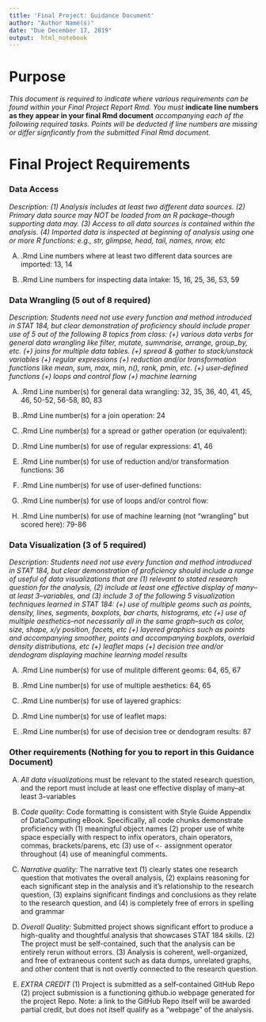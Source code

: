 ---
title: 'Final Project: Guidance Document'
author: "Author Name(s)"
date: "Due December 17, 2019"
output:  html_notebook
---

# Purpose

*This document is required to indicate where various requirements can be found within your Final Project Report Rmd.  You must* **indicate line numbers as they appear in your final Rmd document** *accompanying each of the following required tasks. Points will be deducted if line numbers are missing or differ signficantly from the submitted Final Rmd document.*  


# Final Project Requirements


### Data Access

*Description: (1) Analysis includes at least two different data sources. (2) Primary data source may NOT be loaded from an R package--though supporting data may. (3) Access to all data sources is contained within the analysis. (4) Imported data is inspected at beginning of analysis using one or more R functions: e.g., str, glimpse, head, tail, names, nrow, etc*

(A) .Rmd Line numbers where at least two different data sources are imported: 13, 14 


(B) .Rmd Line numbers for inspecting data intake:  15, 16, 25, 36, 53, 59


### Data Wrangling (5 out of 8 required)

*Description: Students need not use every function and method introduced in STAT 184, but clear demonstration of proficiency should include proper use of 5 out of the following 8 topics from class: (+) various data verbs for general data wrangling like filter, mutate, summarise, arrange, group_by, etc. (+) joins for multiple data tables. (+) spread & gather to stack/unstack variables (+) regular expressions (+) reduction and/or transformation functions like mean, sum, max, min, n(), rank, pmin, etc. (+) user-defined functions (+) loops and control flow (+) machine learning*


(A) .Rmd Line number(s) for general data wrangling: 32, 35, 36, 40, 41, 45, 46, 50-52, 56-58, 80, 83


(B) .Rmd Line number(s) for a join operation: 24


(C) .Rmd Line number(s) for a spread or gather operation (or equivalent):


(D) .Rmd Line number(s) for use of regular expressions: 41, 46


(E) .Rmd Line number(s) for use of reduction and/or transformation functions: 36


(F) .Rmd Line number(s) for use of user-defined functions: 


(G) .Rmd Line number(s) for use of loops and/or control flow: 


(H) .Rmd Line number(s) for use of machine learning (not "wrangling" but scored here): 79-86



### Data Visualization (3 of 5 required)

*Description: Students need not use every function and method introduced in STAT 184, but clear demonstration of proficiency should include a range of useful of data visualizations that are (1) relevant to stated research question for the analysis, (2) include at least one effective display of many--at least 3--variables, and (3) include 3 of the following 5 visualization techniques learned in STAT 184: (+) use of multiple geoms such as points, density, lines, segments, boxplots, bar charts, histograms, etc (+) use of multiple aesthetics--not necessarily all in the same graph--such as color, size, shape, x/y position, facets, etc (+) layered graphics such as points and accompanying smoother, points and accompanying boxplots, overlaid density distributions, etc (+) leaflet maps (+) decision tree and/or dendogram displaying machine learning model results*


(A) .Rmd Line number(s) for use of mulitple different geoms:  64, 65, 67

(B) .Rmd Line number(s) for use of multiple aesthetics: 64, 65 

(C) .Rmd Line number(s) for use of layered graphics:  

(D) .Rmd Line number(s) for use of leaflet maps:  

(E) .Rmd Line number(s) for use of decision tree or dendogram results:    87




### Other requirements (Nothing for you to report in this Guidance Document)

(A) *All data visualizations* must be relevant to the stated research question, and the report must include at least one effective display of many--at least 3--variables 

(B) *Code quality:* Code formatting is consistent with Style Guide Appendix of DataComputing eBook. Specifically, all code chunks demonstrate proficiency with (1) meaningful object names (2) proper use of white space especially with respect to infix operators, chain operators, commas, brackets/parens, etc (3) use of `<-` assignment operator throughout (4) use of meaningful comments.

(C) *Narrative quality:* The narrative text (1) clearly states one research question that motivates the overall analysis, (2) explains reasoning for each significant step in the analysis and it's relationship to the research question, (3) explains significant findings and conclusions as they relate to the research question, and (4) is completely free of errors in spelling and grammar

(D) *Overall Quality:* Submitted project shows significant effort to produce a high-quality and thoughtful analysis that showcases STAT 184 skills. (2) The project must be self-contained, such that the analysis can be entirely rerun without errors. (3) Analysis is coherent, well-organized, and free of extraneous content such as data dumps, unrelated graphs, and other content that is not overtly connected to the research question.

(E) *EXTRA CREDIT* (1) Project is submitted as a self-contained GitHub Repo (2) project submission is a functioning github.io webpage generated for the project Repo. Note: a link to the GitHub Repo itself will be awarded partial credit, but does not itself qualify as a "webpage" of the analysis.



